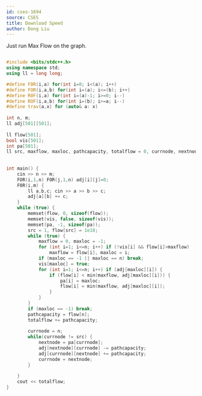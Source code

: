 ```yaml
---
id: cses-1694
source: CSES
title: Download Speed
author: Dong Liu
---
```


Just run Max Flow on the graph.

<LanguageSection>

<CPPSection>

```cpp

#include <bits/stdc++.h>
using namespace std; 
using ll = long long;

#define F0R(i,a) for(int i=0; i<(a); i++)
#define FOR(i,a,b) for(int i=(a); i<=(b); i++)
#define R0F(i,a) for(int i=(a)-1; i>=0; i--)
#define ROF(i,a,b) for(int i=(b); i>=a; i--)
#define trav(a,x) for (auto& a: x)
 
int n, m;
ll adj[501][501];
 
ll flow[501];
bool vis[501];
int pa[501];
ll src, maxflow, maxloc, pathcapacity, totalflow = 0, currnode, nextnode;
 
 
int main() {
    cin >> n >> m;
    FOR(i,1,n) FOR(j,1,n) adj[i][j]=0;
    F0R(i,m) {
        ll a,b,c; cin >> a >> b >> c;
        adj[a][b] += c;
    }
    while (true) {
        memset(flow, 0, sizeof(flow));
        memset(vis, false, sizeof(vis));
        memset(pa, -1, sizeof(pa));
        src = 1, flow[src] = 1e18;
        while (true) {
            maxflow = 0, maxloc = -1;
            for (int i=1; i<=n; i++) if (!vis[i] && flow[i]>maxflow)
                maxflow = flow[i], maxloc = i;
            if (maxloc == -1 || maxloc == n) break;
            vis[maxloc] = true;
            for (int i=1; i<=n; i++) if (adj[maxloc][i]) {
                if (flow[i] < min(maxflow, adj[maxloc][i])) {
                    pa[i] = maxloc;
                    flow[i] = min(maxflow, adj[maxloc][i]);
                }
            }
        }
        if (maxloc == -1) break;
        pathcapacity = flow[n];
        totalflow += pathcapacity;
 
        currnode = n;
        while(currnode != src) {
            nextnode = pa[currnode];
            adj[nextnode][currnode] -= pathcapacity;
            adj[currnode][nextnode] += pathcapacity;
            currnode = nextnode;
        }
 
    }
    cout << totalflow;
}
```

</CPPSection>

</LanguageSection>
